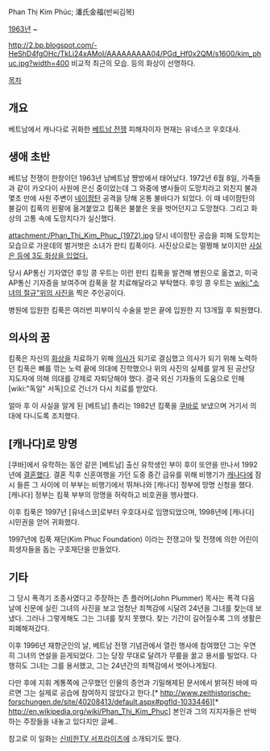 Phan Thị Kim Phúc; 潘氏金福(반씨김복)

[[1963년]] ~

http://2.bp.blogspot.com/-HeShD4fgOHc/TkLi24xAMoI/AAAAAAAAA04/PGd_Hf0x2QM/s1600/kim_phuc.jpg?width=400
비교적 최근의 모습. 등의 화상이 선명하다.

[[목차]]

== 개요 ==
베트남에서 캐나다로 귀화한 [[베트남 전쟁]] 피해자이자 현재는 유네스코 우호대사.

== 생애 초반 ==
베트남 전쟁이 한창이던 1963년 남베트남 쨩방에서 태어났다. 1972년 6월 8일, 가족들과 같이 카오다이 사원에 은신 중이었는데 그 와중에 병사들이 도망치라고 외친지 불과 몇초 만에 사원 주변이 [[네이팜탄]] 공격을 당해 온통 불바다가 되었다. 이 때 네이팜탄의 불길이 킴푹의 왼팔에 옮겨붙었고 킴푹은 불붙은 옷을 벗어던지고 도망쳤다. 그리고 화상의 고통 속에 도망치다가 실신했다.

attachment:/Phan_Thi_Kim_Phuc_(1972).jpg
당시 네이팜탄 공습을 피해 도망치는 모습으로 가운데의 벌거벗은 소녀가 판티 킴푹이다. 사진상으로는 멀쩡해 보이지만 [http://upload.wikimedia.org/wikipedia/en/f/f4/Vietnam_Kim_Ph%C3%BAc.jpg 사실은 등에 3도 화상을 입었다.]

당시 AP통신 기자였던 후잉 콩 우트는 이런 판티 킴푹을 발견해 병원으로 옮겼고, 미국 AP통신 기자증을 보여주며 캄푹을 잘 치료해달라고 부탁했다. 후잉 콩 우트는 [[wiki:"소녀의 절규"위의 사진]]을 찍은 주인공이다.

병원에 입원한 킴푹은 여러번 피부이식 수술을 받은 끝에 입원한 지 13개월 후 퇴원했다.

== 의사의 꿈 == 
킴푹은 자신의 [[화상]]을 치료하기 위해 [[의사]]가 되기로 결심했고 의사가 되기 위해 노력하던 킴푹은 뼈를 깎는 노력 끝에 의대에 진학했으나 위의 사진의 실체를 알게 된 공산당 지도자에 의해 의대를 강제로 자퇴당해야 했다. 결국 외신 기자들의 도움으로 인해 [wiki:"독일" 서독]으로 건너가 다시 치료를 받았다.

얼마 후 이 사실을 알게 된 [베트남] 총리는 1982년 킴푹을 [[쿠바]]로 보냈으며 거기서 의대에 다니도록 조치했다.
== [캐나다]로 망명 ==
[쿠바]에서 유학하는 동안 같은 [베트남] 출신 유학생인 부이 후이 또안을 만나서 1992년에 [[결혼]]했다. 결혼 직후 신혼여행을 가던 도중 중간 급유를 위해 비행기가 [[캐나다]]에 잠시 들른 그 사이에 이 부부는 비행기에서 뛰쳐나와 [캐나다] 정부에 망명 신청을 했다. [캐나다] 정부는 킴푹 부부의 망명을 허락하고 비호권을 행사했다.

이후 킴푹은 1997년 [유네스코]로부터 우호대사로 임명되었으며, 1998년에 [캐나다] 시민권을 얻어 귀화했다.

1997년에 킴푹 재단(Kim Phuc Foundation) 이라는 전쟁고아 및 전쟁에 의한 어린이 희생자들을 돕는 구호재단을 만들었다.
== 기타 ==
그 당시 폭격기 조종사였다고 주장하는 존 플러머(John Plummer) 목사는 폭격 다음 날에 신문에 실린 그녀의 사진을 보고 엄청난 죄책감에 시달려 24년을 그녀를 찾는데 보냈다. 그러나 그렇게해도 그는 그녀를 찾지 못했다. 찾는 기간이 길어질수록 그의 생활은 피폐해져갔다.

이후 1996년 재향군인의 날, 베트남 전쟁 기념관에서 열린 행사에 참여했던 그는 우연히 그녀의 연설을 듣게되었다. 그는 당장 무대로 달려가 무릎을 꿇고 용서를 빌었다. 다행히도 그녀는 그를 용서했고, 그는 24년간의 죄책감에서 벗어나게됬다.

다만 후에 지휘 계통쪽에 근무했던 인물의 증언과 기밀해제된 문서에서 밝혀진 바에 따르면 그는 실제로 공습에 참여하지 않았다고 한다.[* http://www.zeithistorische-forschungen.de/site/40208413/default.aspx#pgfId-1033446][* http://en.wikipedia.org/wiki/Phan_Thi_Kim_Phuc] 본인과 그의 지지자들은 반박하는 주장들을 내놓고 있다지만 글쎄..

참고로 이 일화는 [[신비한TV 서프라이즈]]에 소개되기도 했다.
